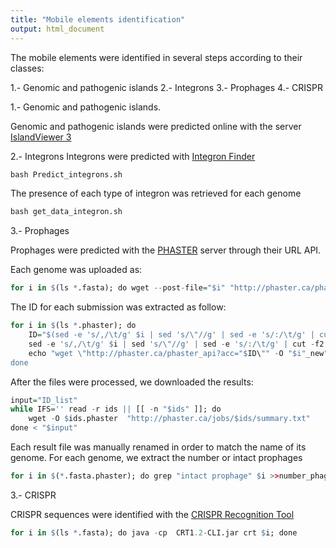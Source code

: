 ---
title: "Mobile elements identification"
output: html_document
---
The mobile elements were identified in several steps according to their classes:

1.- Genomic and pathogenic islands
2.- Integrons
3.- Prophages
4.- CRISPR

1.- Genomic and pathogenic islands.

Genomic and pathogenic islands were predicted online with the server [IslandViewer 3](http://www.pathogenomics.sfu.ca/islandviewer/upload/)

2.- Integrons
Integrons were predicted with [Integron Finder](https://github.com/gem-pasteur/Integron_Finder)
  
```{r,eval=FALSE}
bash Predict_integrons.sh
```

The presence of each type of integron was retrieved for each genome
```{r,eval=FALSE}
bash get_data_integron.sh
```

3.- Prophages

Prophages were predicted with the [PHASTER](http://phaster.ca/) server through their URL API.

Each genome was uploaded as:
```{r,eval=FALSE}
for i in $(ls *.fasta); do wget --post-file="$i" "http://phaster.ca/phaster_api" -O $i.phaster; done
```

The ID for each submission was extracted as follow:
```{r,eval=FALSE}
for i in $(ls *.phaster); do
	ID="$(sed -e 's/,/\t/g' $i | sed 's/\"//g' | sed -e 's/:/\t/g' | cut -f2)"
	sed -e 's/,/\t/g' $i | sed 's/\"//g' | sed -e 's/:/\t/g' | cut -f2 >> ID_list
	echo "wget \"http://phaster.ca/phaster_api?acc="$ID\"" -O "$i"_new"
done

```

After the files were processed, we downloaded the results:

```{r,eval=FALSE}
input="ID_list"
while IFS='' read -r ids || [[ -n "$ids" ]]; do
	wget -O $ids.phaster  "http://phaster.ca/jobs/$ids/summary.txt"
done < "$input"

```

Each result file was manually renamed in order to match the name of its genome. For each genome, we extract the number or intact prophages

```{r,eval=FALSE}
for i in $(*.fasta.phaster); do grep "intact prophage" $i >>number_phages; done
```


3.- CRISPR

CRISPR sequences were identified with the [CRISPR Recognition Tool](http://www.room220.com/crt/)
```{r,eval=FALSE}
for i in $(ls *.fasta); do java -cp  CRT1.2-CLI.jar crt $i; done
```

